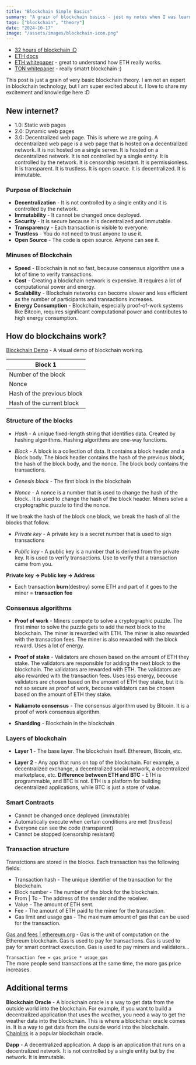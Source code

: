 ```yaml
---
title: "Blockchain Simple Basics"
summary: "A grain of blockchain basics - just my notes when I was learning about blockchain."
tags: ["blockchain", "theory"]
date: "2024-10-17"
image: "/assets/images/blockchain-icon.png"
---
```


- [32 hours of blockchain :D](https://www.youtube.com/watch?v=gyMwXuJrbJQ)
- [ETH docs](https://ethereum.org/en/developers/docs/)
- [ETH whitepaper](https://ethereum.org/en/whitepaper/) - great to understand
  how ETH really works.
- [TON whitepaper](https://docs.ton.org/ton.pdf) - really smatrt blockchain :)

This post is just a grain of very basic blockchain theory. I am not an expert
in blockchain technology, but I am super excited about it. I love to share my
excitement and knowledge here :D

## New internet?

-  1.0: Static web pages
-  2.0: Dynamic web pages
-  3.0: Decentralized web page. This is where we are going. A decentralized
   web page is a web page that is hosted on a decentralized network. It is
   not hosted on a single server. It is hosted on a decentralized network.
   It is not controlled by a single entity. It is controlled by the
   network. It is censorship resistant. It is permissionless. It is
   transparent. It is trustless. It is open source. It is decentralized. It
   is immutable.


### Purpose of Blockchain

- **Decentralization** - It is not controlled by a single entity and it is
  controlled by the network. 
- **Immutability** - It cannot be changed once deployed.
- **Security** - It is secure because it is decentralized and immutable.
- **Transparency** - Each transaction is visible to everyone.
- **Trustless** - You do not need to trust anyone to use it.
- **Open Source** - The code is open source. Anyone can see it.

### Minuses of Blockchain

- **Speed** - Blockchain is not so fast, because consensus algorithm use a lot
  of time to verify transactions.
- **Cost** - Creating a blockchain network is expensive. It requires a lot of
  computational power and energy.
- **Scalability** - Blockchain networks can become slower and less efficient as
  the number of participants and transactions increases.
- **Energy Consumption** - Blockchain, especially proof-of-work systems like
  Bitcoin, requires significant computational power and contributes to high
  energy consumption.

## How do blockchains work?

[Blockchain Demo](https://andersbrownworth.com/blockchain/) - A visual demo of
blockchain working.


|Block 1|
|---|
|Number of the block|
|Nonce|
|Hash of the previous block|
|Hash of the current block|

### Structure of the blocks

- *Hash* - A unique fixed-length string that identifies data. Created by
  hashing algorithms. Hashing algorithms are one-way functions.

- *Block* - A block is a collection of data. It contains a block header and a
  block body. The block header contains the hash of the previous block, the
  hash of the block body, and the nonce. The block body contains the
  transactions.

- *Genesis block* - The first block in the blockchain

- *Nonce* - A nonce is a number that is used to change the hash of the block..
  It is used to change the hash of the block header. Miners solve a
  cryptographic puzzle to find the nonce. 


If we break the hash of the block one block, we break the hash of all the
blocks that follow.

- *Private key* - A private key is a secret number that is used to sign
  transactions

- *Public key* - A public key is a number that is derived from the private key.
  It is used to verify transactions. Use to verify that a transaction came from
  you.

**Private key -> Public key -> Address**

- Each transaction **burn**(destroy) some ETH and part of it goes to the miner
  = **transaction fee**

### Consensus algorithms

- **Proof of work** - Miners compete to solve a cryptographic puzzle. The first
  miner to solve the puzzle gets to add the next block to the blockchain. The
  miner is rewarded with ETH. The miner is also rewarded with the transaction
  fees. The miner is also rewarded with the block reward. Uses a lot of energy.

- **Proof of stake** - Validators are chosen based on the amount of ETH they
  stake. The validators are responsible for adding the next block to the
  blockchain. The validators are rewarded with ETH. The validators are also
  rewarded with the transaction fees. Uses less energy, becouse validators are
  chosen based on the amount of ETH they stake, but it is not so secure as
  proof of work, becouse validators can be chosen based on the amount of ETH
  they stake.

- **Nakamoto consensus** - The consensus algorithm used by Bitcoin. It is a
  proof of work consensus algorithm.

- **Shardding** - Blockchain in the blockchain

### Layers of blockchain

- **Layer 1** - The base layer. The blockchain itself. Ethereum, Bitcoin, etc.

- **Layer 2** - Any app that runs on top of the blockchain. For example, a
  decentralized exchange, a decentralized social network, a decentralized
  marketplace, etc. 
**Difference between ETH and BTC** - ETH is programmable, and BTC is not. ETH
is a platform for building decentralized applications, while BTC is just a
store of value.

### Smart Contracts

- Cannot be changed once deployed (immutable)
- Automatically execute when certain conditions are met (trustless)
- Everyone can see the code (transparent)
- Cannot be stopped (censorship resistant)

### Transaction structure

Transtctions are stored in the blocks. Each transaction has the following
fields:

- Transaction hash - The unique identifier of the transaction for the blockchain.
- Block number - The number of the block for the blockchain.
- From | To - The address of the sender and the receiver.
- Value - The amount of ETH sent.
- Fee - The amount of ETH paid to the miner for the transaction.
- Gas limit and usage gas - The maximum amount of gas that can be used for the transaction.

[Gas and fees | ethereum.org](https://ethereum.org/en/developers/docs/gas/) -
Gas is the unit of computation on the Ethereum blockchain. Gas is used to pay
for transactions. Gas is used to pay for smart contract execution. Gas is used
to pay miners and validators...

`Transaction fee = gas_price * usage_gas` \
The more people send transactions at the same time, the more gas price
increases.

## Additional terms

**Blockchain Oracle** - A blockchain oracle is a way to get data from the
outside world into the blockchain. For example, if you want to build a
decentralized application that uses the weather, you need a way to get the
weather data into the blockchain. This is where a blockchain oracle comes in.
It is a way to get data from the outside world into the blockchain.
[Chainlink](https://chain.link/) is a popular blockchain oracle.

**Dapp** - A decentralized application. A dapp is an application that runs on a
decentralized network. It is not controlled by a single entity but by the
network. It is immutable.


